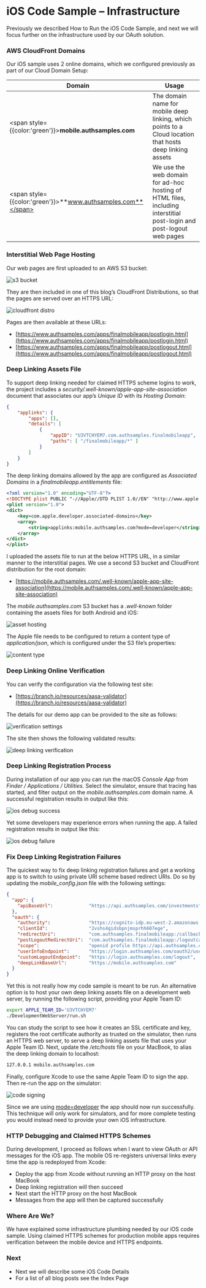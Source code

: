 # iOS Code Sample – Infrastructure

Previously we described <Link href='/posts/how-to-run-the-ios-code-sample'>How to Run the iOS Code Sample</Link>, and next we will focus further on the infrastructure used by our OAuth solution.

### AWS CloudFront Domains

Our iOS sample uses 2 online domains, which we configured previously as part of our <Link href='/posts/cloud-domain-setup'>Cloud Domain Setup</Link>:

| Domain | Usage |
| ------ | ----- |
| <span style={{color:'green'}}>**mobile.authsamples.com**</span> | The domain name for mobile deep linking, which points to a Cloud location that hosts deep linking assets |
| <span style={{color:'green'}}>**www.authsamples.com**</span> | We use the web domain for ad-hoc hosting of HTML files, including interstitial post-login and post-logout web pages |

### Interstitial Web Page Hosting

Our web pages are first uploaded to an AWS S3 bucket:

![s3 bucket](/images/560/s3-bucket.jpg?v=20240914)

They are then included in one of this blog’s <Link href='/posts/cdn-static-content-delivery'>CloudFront Distributions</Link>, so that the pages are served over an HTTPS URL:

![cloudfront distro](/images/560/cloudfront-distro.jpg?v=20240914)

Pages are then available at these URLs:

- [https://www.authsamples.com/apps/finalmobileapp/postlogin.html](https://www.authsamples.com/apps/finalmobileapp/postlogin.html)
- [https://www.authsamples.com/apps/finalmobileapp/postlogout.html](https://www.authsamples.com/apps/finalmobileapp/postlogout.html)

### Deep Linking Assets File

To support deep linking needed for claimed HTTPS scheme logins to work, the project includes a *security/.well-known/apple-app-site-association* document that associates our app’s *Unique ID* with its *Hosting Domain*:

```json
{
    "applinks": {
        "apps": [],
        "details": [
            {
                "appID": "U3VTCHYEM7.com.authsamples.finalmobileapp",
                "paths": [ "/finalmobileapp/*" ]
            }
        ]
    }
}
```

The deep linking domains allowed by the app are configured as *Associated Domains* in a *finalmobileapp.entitlements* file:

```xml
<?xml version="1.0" encoding="UTF-8"?>
<!DOCTYPE plist PUBLIC "-//Apple//DTD PLIST 1.0//EN" "http://www.apple.com/DTDs/PropertyList-1.0.dtd">
<plist version="1.0">
<dict>
	<key>com.apple.developer.associated-domains</key>
	<array>
		<string>applinks:mobile.authsamples.com?mode=developer</string>
	</array>
</dict>
</plist>
```

I uploaded the assets file to run at the below HTTPS URL, in a similar manner to the interstitial pages. We use a second S3 bucket and CloudFront distribution for the root domain:

- [https://mobile.authsamples.com/.well-known/apple-app-site-association](https://mobile.authsamples.com/.well-known/apple-app-site-association)

The *mobile.authsamples.com* S3 bucket has a *.well-known* folder containing the assets files for both Android and iOS:

![asset hosting](/images/560/asset-hosting.jpg)

The Apple file needs to be configured to return a content type of *application/json*, which is configured under the S3 file’s properties:

![content type](/images/560/content-type.jpg)

### Deep Linking Online Verification

You can verify the configuration via the following test site:

- [https://branch.io/resources/aasa-validator](https://branch.io/resources/aasa-validator)

The details for our demo app can be provided to the site as follows:

![verification settings](/images/560/verification-settings.jpg?v=20240914)

The site then shows the following validated results:

![deep linking verification](/images/560/deep-linking-verification.jpg?v=20240914)

### Deep Linking Registration Process

During installation of our app you can run the macOS *Console App* from *Finder / Applications / Utilities*. Select the simulator, ensure that tracing has started, and filter output on the *mobile.authsamples.com* domain name. A successful registration results in output like this:

![ios debug success](/images/560/ios-debug-success.jpg?v=20240713)

Yet some developers may experience errors when running the app. A failed registration results in output like this:

![ios debug failure](/images/560/ios-debug-failure.jpg?v=20240713)

### Fix Deep Linking Registration Failures

The quickest way to fix deep linking registration failures and get a working app is to switch to using private URI scheme based redirect URIs. Do so by updating the *mobile_config.json* file with the following settings:

```json
{
  "app": {
    "apiBaseUrl":             "https://api.authsamples.com/investments"
  },
  "oauth": {
    "authority":              "https://cognito-idp.eu-west-2.amazonaws.com/eu-west-2_CuhLeqiE9",
    "clientId":               "2vshs4gidsbpnjmsprhh607ege",
    "redirectUri":            "com.authsamples.finalmobileapp:/callback",
    "postLogoutRedirectUri":  "com.authsamples.finalmobileapp:/logoutcallback",
    "scope":                  "openid profile https://api.authsamples.com/investments",
    "userInfoEndpoint":       "https://login.authsamples.com/oauth2/userInfo",
    "customLogoutEndpoint":   "https://login.authsamples.com/logout",
    "deepLinkBaseUrl":        "https://mobile.authsamples.com"
  }
}
```

Yet this is not really how my code sample is meant to be run. An alternative option is to host your own deep linking assets file on a development web server, by running the following script, providing your Apple Team ID:

```bash
export APPLE_TEAM_ID='U3VTCHYEM7'
./DevelopmentWebServer/run.sh
```

You can study the script to see how it creates an SSL certificate and key, registers the root certificate authority as trusted on the simulator, then runs an HTTPS web server, to serve a deep linking assets file that uses your Apple Team ID. Next, update the */etc/hosts* file on your MacBook, to alias the deep linking domain to localhost:

```markdown
127.0.0.1 mobile.authsamples.com
```

Finally, configure Xcode to use the same Apple Team ID to sign the app. Then re-run the app on the simulator:

![code signing](/images/560/code-signing.jpg?v=20240914)

Since we are using [mode=developer](https://developer.apple.com/documentation/bundleresources/entitlements/com_apple_developer_associated-domains) the app should now run successfully. This technique will only work for simulators, and for more complete testing you would instead need to provide your own iOS infrastructure.

### HTTP Debugging and Claimed HTTPS Schemes

During development, I proceed as follows when I want to view OAuth or API messages for the iOS app. The mobile OS re-registers universal links every time the app is redeployed from Xcode:

- Deploy the app from Xcode without running an HTTP proxy on the host MacBook
- Deep linking registration will then succeed
- Next start the HTTP proxy on the host MacBook
- Messages from the app will then be captured successfully

### Where Are We?

We have explained some infrastructure plumbing needed by our iOS code sample. Using claimed HTTPS schemes for production mobile apps requires verification between the mobile device and HTTPS endpoints.

### Next

- Next we will describe some <Link href='/posts/ios-code-sample-coding-key-points'>iOS Code Details</Link>
- For a list of all blog posts see the <Link href='/posts/index'>Index Page</Link>
